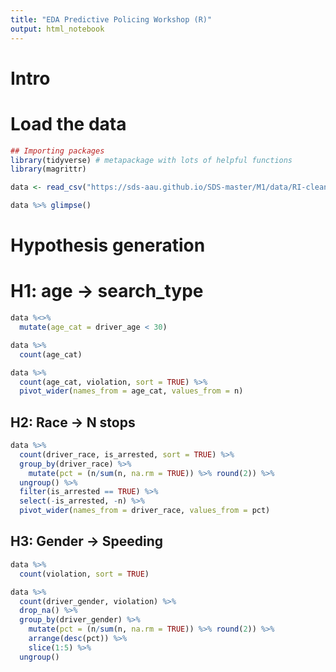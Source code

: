 ```yaml
---
title: "EDA Predictive Policing Workshop (R)"
output: html_notebook
---
```


# Intro

# Load the data

```r
## Importing packages
library(tidyverse) # metapackage with lots of helpful functions
library(magrittr)
```

```r
data <- read_csv("https://sds-aau.github.io/SDS-master/M1/data/RI-clean.csv.gz")
```

```r
data %>% glimpse()
```



# Hypothesis generation

# H1: age -> search_type

```r
data %<>%
  mutate(age_cat = driver_age < 30)
```

```r
data %>%
  count(age_cat)
```

```r
data %>%
  count(age_cat, violation, sort = TRUE) %>%
  pivot_wider(names_from = age_cat, values_from = n)
```

## H2: Race -> N stops

```r
data %>%
  count(driver_race, is_arrested, sort = TRUE) %>%
  group_by(driver_race) %>%
    mutate(pct = (n/sum(n, na.rm = TRUE)) %>% round(2)) %>%
  ungroup() %>%
  filter(is_arrested == TRUE) %>%
  select(-is_arrested, -n) %>%
  pivot_wider(names_from = driver_race, values_from = pct)
```

## H3: Gender -> Speeding

```r
data %>%
  count(violation, sort = TRUE)
```


```r
data %>%
  count(driver_gender, violation) %>%
  drop_na() %>%
  group_by(driver_gender) %>%
    mutate(pct = (n/sum(n, na.rm = TRUE)) %>% round(2)) %>%
    arrange(desc(pct)) %>%
    slice(1:5) %>%
  ungroup() 
```


